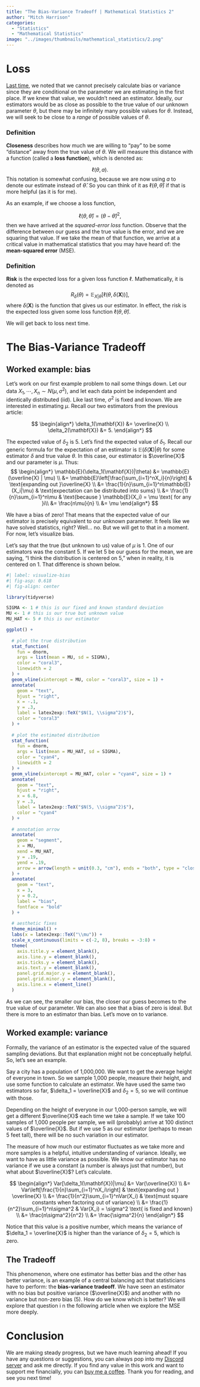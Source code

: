 ```yaml
---
title: "The Bias-Variance Tradeoff | Mathematical Statistics 2"
author: "Mitch Harrison"
categories:
  - "Statistics"
  - "Mathematical Statistics"
image: "../images/thumbnails/mathematical_statistics/2.png"
---
```


# Loss

[Last time](../tutorials/math_stat_1.qmd), we noted that we cannot precisely 
calculate bias or variance since they are conditional on the parameter we are 
estimating in the first place. If we knew that value, we wouldn't need an 
estimator. Ideally, our estimators would be as close as possible to the true 
value of our unknown parameter $\theta$, but there may be infinitely many 
possible values for $\theta$. Instead, we will seek to be close to a *range* of 
possible values of $\theta$.

::: {.callout-important}
### Definition
**Closeness** describes how much we are willing to "pay" to be some "distance" 
away from the true value of $\theta$. We will measure this distance with a 
function (called a **loss function**), which is denoted as:

$$
\ell(\theta, a).
$$
This notation is somewhat confusing, because we are now using $a$ to denote our
estimate instead of $\hat{\theta}$. So you can think of it as 
$\ell(\theta, \hat{\theta})$ if that is more helpful (as it is for me).
:::

As an example, if we choose a loss function, 

$$
\ell(\theta, \hat{\theta}) = (\theta - \hat{\theta})^2,
$$
then we have arrived at the *squared-error loss* function. Observe that the 
difference between our guess and the true value is the error, and we are 
squaring that value. If we take the mean of that function, we arrive at a 
critical value in mathematical statistics that you may have heard of: 
the **mean-squared error** (MSE).

::: {.callout-important}
### Definition
**Risk** is the expected loss for a given loss function $\ell$. Mathematically,
it is denoted as
$$
R_{\delta}(\theta) = \mathbb{E}_{X|\theta}[\ell(\theta, \delta(\mathbf{X}))],
$$
where $\delta(\mathbf{X})$ is the function that gives us our estimator. In
effect, the risk is the expected loss given some loss function 
$\ell(\theta,\hat{\theta})$.
:::

We will get back to loss next time.

# The Bias-Variance Tradeoff

## Worked example: bias

Let's work on our first example problem to nail some things down. Let our data 
$X_1, \cdots, X_n \sim N(\mu, \sigma^2)$, and let each data point be independent
and identically distributed (iid). Like last time, $\sigma^2$ is fixed and 
known. We are interested in estimating $\mu$. Recall our two estimators from 
the previous article:

$$
\begin{align*}
\delta_1(\mathbf{X}) &= \overline{X} \\
\delta_2(\mathbf{X}) &= 5.
\end{align*}
$$

The expected value of $\delta_2$ is 5. Let's find the expected value of 
$\delta_1$. Recall our generic formula for the expectation of an estimator is
$\mathbb{E}(\delta(\mathbf{X}) | \theta)$ for some estimator $\delta$ and true
value $\theta$. In this case, our estimator is $\overline{X}$ and our parameter
is $\mu$. Thus:
$$
\begin{align*}
\mathbb{E}(\delta_1(\mathbf{X})|\theta) &= \mathbb{E}(\overline{X} | \mu) \\
&= \mathbb{E}\left[\frac{\sum_{i=1}^nX_i}{n}\right] 
& \text{expanding out }\overline{X} \\
&= \frac{1}{n}\sum_{i=1}^n\mathbb{E}(X_i|\mu)
& \text{expectation can be distributed into sums} \\
&= \frac{1}{n}\sum_{i=1}^n\mu
& \text{because } \mathbb{E}(X_i) = \mu \text{ for any }i\\
&= \frac{n\mu}{n} \\
&= \mu
\end{align*}
$$

We have a bias of zero! That means that the expected value of our estimator is 
precisely equivalent to our unknown parameter. It feels like we have solved 
statistics, right? Well... no. But we will get to that in a moment. For now, 
let's visualize bias. 

Let's say that the true (but unknown to us) value of $\mu$ is 1. One of our 
estimators was the constant 5. If we let 5 be our guess for the mean, we are 
saying, "I think the distribution is centered on 5," when in reality, it is 
centered on 1. That difference is shown below.

```r
#| label: visualize-bias
#| fig-asp: 0.618
#| fig-align: center

library(tidyverse)

SIGMA <- 1 # this is our fixed and known standard deviation
MU <- 1 # this is our true but unknown value
MU_HAT <- 5 # this is our estimator

ggplot() + 
  
  # plot the true distribution
  stat_function(
    fun = dnorm,
    args = list(mean = MU, sd = SIGMA),
    color = "coral3",
    linewidth = 2
  ) +
  geom_vline(xintercept = MU, color = "coral3", size = 1) +
  annotate(
    geom = "text",
    hjust = "right",
    x = -.1,
    y = .3,
    label = latex2exp::TeX("$N(1, \\sigma^2)$"),
    color = "coral3"
  ) +
  
  # plot the estimated distribution
  stat_function(
    fun = dnorm,
    args = list(mean = MU_HAT, sd = SIGMA),
    color = "cyan4",
    linewidth = 2
  ) +
  geom_vline(xintercept = MU_HAT, color = "cyan4", size = 1) +
  annotate(
    geom = "text",
    hjust = "right",
    x = 6.8,
    y = .3,
    label = latex2exp::TeX("$N(5, \\sigma^2)$"),
    color = "cyan4"
  ) +
  
  # annotation arrow
  annotate(
    geom = "segment",
    x = MU,
    xend = MU_HAT,
    y = .19,
    yend = .19,
    arrow = arrow(length = unit(0.3, "cm"), ends = "both", type = "closed")
  ) +
  annotate(
    geom = "text",
    x = 3,
    y = 0.2,
    label = "bias",
    fontface = "bold"
  ) +
  
  # aesthetic fixes
  theme_minimal() +
  labs(x = latex2exp::TeX("\\mu")) +
  scale_x_continuous(limits = c(-2, 8), breaks = -3:8) +
  theme(
    axis.title.y = element_blank(),
    axis.line.y = element_blank(),
    axis.ticks.y = element_blank(),
    axis.text.y = element_blank(),
    panel.grid.major.y = element_blank(),
    panel.grid.minor.y = element_blank(),
    axis.line.x = element_line()
  )
```

As we can see, the smaller our bias, the closer our guess becomes to the true 
value of our parameter. We can also see that a bias of zero is ideal. But there 
is more to an estimator than bias. Let's move on to variance.

## Worked example: variance

Formally, the variance of an estimator is the expected value of the squared 
sampling deviations. But that explanation might not be conceptually helpful. So, 
let's see an example.

Say a city has a population of 1,000,000. We want to get the average height of 
everyone in town. So we sample 1,000 people, measure their height, and use some 
function to calculate an estimator. We have used the same two estimators so far, 
$\delta_1 = \overline{X}$ and $\delta_2 = 5$, so we will continue with those.

Depending on the height of everyone in our 1,000-person sample, we will get a 
different $\overline{X}$ each time we take a sample. If we take 100 samples of 
1,000 people per sample, we will (probably) arrive at 100 distinct values of 
$\overline{X}$. But if we use 5 as our estimator (perhaps to mean 5 feet tall), 
there will be no such variation in our estimator. 

The measure of how much our estimator fluctuates as we take more and more 
samples is a helpful, intuitive understanding of variance. Ideally, we want to 
have as little variance as possible. We know our estimator has no variance if 
we use a constant (a number is always just that number), but what about 
$\overline{X}$? Let's calculate.

$$
\begin{align*}
Var[\delta_1(\mathbf{X})|\mu] &= Var(\overline{X}) \\
&= Var\left[\frac{1}{n}\sum_{i=1}^nX_i\right]
& \text{expanding out } \overline{X} \\
&= \frac{1}{n^2}\sum_{i=1}^nVar(X_i) 
& \text{must square constants when factoring out of variance} \\
&= \frac{1}{n^2}\sum_{i=1}^n\sigma^2
& Var(X_i) = \sigma^2 \text{ is fixed and known} \\
&= \frac{n\sigma^2}{n^2} \\
&= \frac{\sigma^2}{n}
\end{align*}
$$

Notice that this value is a positive number, which means the variance of 
$\delta_1 = \overline{X}$ is higher than the variance of $\delta_2 = 5$, which 
is zero. 

## The Tradeoff

This phenomenon, where one estimator has better bias and the other has better 
variance, is an example of a central balancing act that statisticians have to 
perform: the **bias-variance tradeoff**. We have seen an estimator with no 
bias but positive variance ($\overline{X}$) and another with no variance but 
non-zero bias (5). How do we know which is better? We will explore that question i
n the following article when we explore the MSE more deeply.

# Conclusion

We are making steady progress, but we have much learning ahead! If you have any 
questions or suggestions, you can always pop into my 
[Discord server](https://discord.gg/vF6W2bdKFH) and ask me directly. If you find 
any value in this work and want to support me financially, you can 
[buy me a coffee](https://buymeacoffee.com/mitchellharrison). Thank you for 
reading, and see you next time!